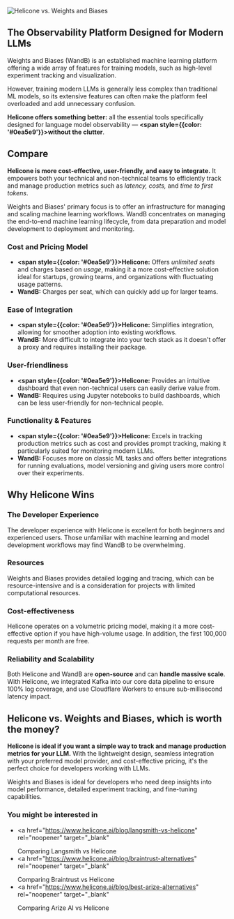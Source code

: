 ![Helicone vs. Weights and Biases](/static/blog/weights-and-biases.webp)

## The Observability Platform Designed for Modern LLMs

Weights and Biases (WandB) is an established machine learning platform offering a wide array of features for training models, such as high-level experiment tracking and visualization.

However, training modern LLMs is generally less complex than traditional ML models, so its extensive features can often make the platform feel overloaded and add unnecessary confusion.

**Helicone offers something better:** all the essential tools specifically designed for language model observability — **<span style={{color: '#0ea5e9'}}>without the clutter</span>**.

## Compare

**Helicone is more cost-effective, user-friendly, and easy to integrate.** It empowers both your technical and non-technical teams to efficiently track and manage production metrics such as _latency, costs,_ and _time to first tokens_.

Weights and Biases' primary focus is to offer an infrastructure for managing and scaling machine learning workflows. WandB concentrates on managing the end-to-end machine learning lifecycle, from data preparation and model development to deployment and monitoring.

### Cost and Pricing Model

- **<span style={{color: '#0ea5e9'}}>Helicone:</span>** Offers _unlimited seats_ and charges based on _usage_, making it a more cost-effective solution ideal for startups, growing teams, and organizations with fluctuating usage patterns.
- **WandB:** Charges per seat, which can quickly add up for larger teams.

### Ease of Integration

- **<span style={{color: '#0ea5e9'}}>Helicone:</span>** Simplifies integration, allowing for smoother adoption into existing workflows.
- **WandB:** More difficult to integrate into your tech stack as it doesn't offer a proxy and requires installing their package.

### User-friendliness

- **<span style={{color: '#0ea5e9'}}>Helicone:</span>** Provides an intuitive dashboard that even non-technical users can easily derive value from.
- **WandB:** Requires using Jupyter notebooks to build dashboards, which can be less user-friendly for non-technical people.

### Functionality & Features

- **<span style={{color: '#0ea5e9'}}>Helicone:</span>** Excels in tracking production metrics such as cost and provides prompt tracking, making it particularly suited for monitoring modern LLMs.
- **WandB:** Focuses more on classic ML tasks and offers better integrations for running evaluations, model versioning and giving users more control over their experiments.

## **Why Helicone Wins**

### The Developer Experience

The developer experience with Helicone is excellent for both beginners and experienced users. Those unfamiliar with machine learning and model development workflows may find WandB to be overwhelming.

### Resources

Weights and Biases provides detailed logging and tracing, which can be resource-intensive and is a consideration for projects with limited computational resources.

### Cost-effectiveness

Helicone operates on a volumetric pricing model, making it a more cost-effective option if you have high-volume usage. In addition, the first 100,000 requests per month are free.

### Reliability and Scalability

Both Helicone and WandB are **open-source** and can **handle massive scale**. With Helicone, we integrated Kafka into our core data pipeline to ensure 100% log coverage, and use Cloudflare Workers to ensure sub-millisecond latency impact.

## Helicone vs. Weights and Biases, which is worth the money?

**Helicone is ideal if you want a simple way to track and manage production metrics for your LLM.** With the lightweight design, seamless integration with your preferred model provider, and cost-effective pricing, it's the perfect choice for developers working with LLMs.

Weights and Biases is ideal for developers who need deep insights into model performance, detailed experiment tracking, and fine-tuning capabilities.

<CallToAction
  title="Ready to scale your LLM app?"
  description="Track your LLM usage, optimize costs, improve your prompts, and scale your LLM app with Helicone."
  primaryButtonText="Try Helicone for free"
  primaryButtonLink="https://www.helicone.ai/signup"
  secondaryButtonText="Contact us"
  secondaryButtonLink="https://www.helicone.ai/contact"
/>

### You might be interested in

- <a
    href="https://www.helicone.ai/blog/langsmith-vs-helicone"
    rel="noopener"
    target="_blank"
  >
    Comparing Langsmith vs Helicone
  </a>
- <a
    href="https://www.helicone.ai/blog/braintrust-alternatives"
    rel="noopener"
    target="_blank"
  >
    Comparing Braintrust vs Helicone
  </a>
- <a
    href="https://www.helicone.ai/blog/best-arize-alternatives"
    rel="noopener"
    target="_blank"
  >
    Comparing Arize AI vs Helicone
  </a>

<Questions />
